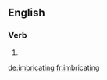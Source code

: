 ==English==

===Verb===
{{head|en|present participle}}

# {{present participle of|imbricate|lang=en}}

[[de:imbricating]]
[[fr:imbricating]]